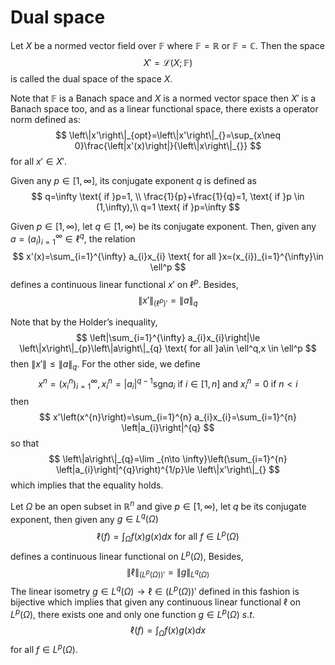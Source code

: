 # Dual space

Let $X$ be a normed vector field over $\mathbb{F}$ where $\mathbb{F}=\mathbb{R}$ or $\mathbb{F}=\mathbb{C}$. Then the space
$$
X'=\mathcal{L}(X;\mathbb{F})
$$
is called the dual space of the space $X$.

Note that $\mathbb{F}$ is a Banach space and $X$ is a normed vector space then $X'$ is a Banach space too, and as a linear functional space, there exists a operator norm defined as:
$$
\left\|x'\right\|_{opt}=\left\|x'\right\|_{}=\sup_{x\neq 0}\frac{\left|x'(x)\right|}{\left\|x\right\|_{}}
$$
for all $x'\in X'$.

::: {.definition  name="conjugate exponent"}

Given any  $p \in [1,\infty]$, its conjugate exponent $q$ is defined as
$$
q=\infty \text{ if }p=1, \\
\frac{1}{p}+\frac{1}{q}=1, \text{ if }p \in (1,\infty),\\
q=1 \text{ if }p=\infty
$$

:::




::: {.theorem  name="dual of $\ell^p$"}

Given $p \in [1,\infty)$, let $q\in [1,\infty)$ be its conjugate exponent. Then, given any $a=(a_{i})_{i=1}^{\infty}\in \ell^q$, the relation
$$
x'(x)=\sum_{i=1}^{\infty} a_{i}x_{i} \text{ for all }x=(x_{i})_{i=1}^{\infty}\in \ell^p
$$
defines a continuous linear functional $x'$ on $\ell^p$. Besides,
$$
\left\|x'\right\|_{\left(\ell^p\right)'}=\left\|a\right\|_{q}
$$

:::

::: {.proof}

Note that by the Holder's inequality, 
$$
\left|\sum_{i=1}^{\infty} a_{i}x_{i}\right|\le \left\|x\right\|_{p}\left\|a\right\|_{q} \text{ for all }a\in \ell^q,x \in \ell^p
$$
then $\left\|x'\right\|_{}\le \left\|a\right\|_{q}$. For the other side, we define
$$
x^{n}=\left(x_{i}^{n}\right)_{i=1}^{\infty}, x_{i}^{n}=\left|a_{i}\right|^{q-1}\mathop{\text{sgn}}a_{i} \text{ if }i\in [1,n] \text{ and }x_{i}^{n}=0 \text{ if }n\lt i
$$
then
$$
x'\left(x^{n}\right)=\sum_{i=1}^{n} a_{i}x_{i}=\sum_{i=1}^{n} \left|a_{i}\right|^{q}
$$
so that
$$
\left\|a\right\|_{q}=\lim _{n\to \infty}\left(\sum_{i=1}^{n} \left|a_{i}\right|^{q}\right)^{1/p}\le \left\|x'\right\|_{}
$$
which implies that the equality holds.

:::

::: {.theorem  name="Riesz representation theorem, $L^{p}(\Omega)$"}

Let $\Omega$ be an open subset in $\mathbb{R}^{n}$ and give $p \in [1,\infty)$, let $q$ be its conjugate exponent, then given any $g\in L^q_{}(\Omega)$
$$
\ell (f)=\int_\Omega f(x)g(x)dx \text{ for all }f\in L^p_{}(\Omega)
$$
defines a continuous linear functional on $L^p_{}(\Omega)$, Besides,
$$
\left\|\ell\right\|_{\left(L^p_{}(\Omega)\right)'}=\left\|g\right\|_{L^q_{}(\Omega)}
$$
The linear isometry $g\in L^q_{}(\Omega)\to \ell\in \left(L^p_{}(\Omega)\right)'$ defined in this fashion is bijective which implies that given any continuous linear functional $\ell$ on $L^p_{}(\Omega)$, there exists one and only one function $g\in L^p_{}(\Omega)$ $s.t.$
$$
\ell (f)=\int_\Omega f(x)g(x)dx
$$
for all $f\in L^p_{}(\Omega)$.

:::
















